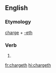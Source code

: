 ==English==

===Etymology===
[[charge]] + [[-eth]]

===Verb===
{{head|en|verb form}}

# {{en-archaic third-person singular of|charge}}

[[fr:chargeth]]
[[hi:chargeth]]